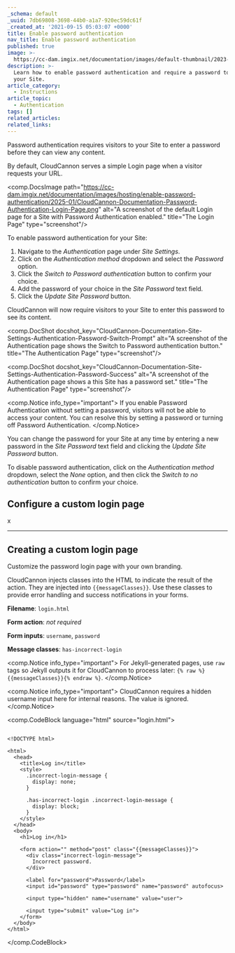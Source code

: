 ```yaml
---
_schema: default
_uuid: 7db69808-3698-44b0-a1a7-920ec59dc61f
_created_at: '2021-09-15 05:03:07 +0000'
title: Enable password authentication
nav_title: Enable password authentication
published: true
image: >-
  https://cc-dam.imgix.net/documentation/images/default-thumbnail/2023-Q4/CloudCannon-Documentation-Thumbnail.png
description: >-
  Learn how to enable password authentication and require a password to visit
  your Site.
article_category:
  - Instructions
article_topic:
  - Authentication
tags: []
related_articles:
related_links:
---
```

Password authentication requires visitors to your Site to enter a password before they can view any content.

By default, CloudCannon serves a simple Login page when a visitor requests your URL.

<comp.DocsImage path="https://cc-dam.imgix.net/documentation/images/hosting/enable-password-authentication/2025-01/CloudCannon-Documentation-Password-Authentication-Login-Page.png" alt="A screenshot of the default Login page for a Site with Password Authentication enabled." title="The Login Page" type="screenshot"/>

To enable password authentication for your Site:

1. Navigate to the *Authentication* page under *Site Settings*.
2. Click on the *Authentication method* dropdown and select the *Password* option.
3. Click the *Switch to Password authentication* button to confirm your choice.
4. Add the password of your choice in the *Site Password* text field.
5. Click the *Update Site Password* button.

CloudCannon will now require visitors to your Site to enter this password to see its content.

<comp.DocShot docshot_key="CloudCannon-Documentation-Site-Settings-Authentication-Password-Switch-Prompt" alt="A screenshot of the Authentication page shows the Switch to Password authentication button." title="The Authentication Page" type="screenshot"/>

<comp.DocShot docshot_key="CloudCannon-Documentation-Site-Settings-Authentication-Password-Success" alt="A screenshot of the Authentication page shows a this Site has a password set." title="The Authentication Page" type="screenshot"/>

<comp.Notice info_type="important">
  If you enable Password Authentication without setting a password, visitors will not be able to access your content. You can resolve this by setting a password or turning off Password Authentication.
</comp.Notice>

You can change the password for your Site at any time by entering a new password in the *Site Password* text field and clicking the *Update Site Password* button.

To disable password authentication, click on the *Authentication method* dropdown,  select the *None* option, and then click the *Switch to no authentication* button to confirm your choice.

## Configure a custom login page

x

---

## Creating a custom login page

Customize the password login page with your own branding.

CloudCannon injects classes into the HTML to indicate the result of the action. They are injected into `{{messageClasses}}`. Use these classes to provide error handling and success notifications in your forms.

**Filename**: `login.html`

**Form action**: *not required*

**Form inputs**: `username`, `password`

**Message classes**: `has-incorrect-login`

<comp.Notice info_type="important">
                  For Jekyll-generated pages, use `raw` tags so Jekyll outputs it for CloudCannon to process later: `{% raw %}{{messageClasses}}{% endraw %}`.
</comp.Notice>

<comp.Notice info_type="important">
  CloudCannon requires a hidden username input here for internal reasons. The value is ignored.
</comp.Notice>

<comp.CodeBlock language="html" source="login.html">
```

<!DOCTYPE html>

<html>
  <head>
    <title>Log in</title>
    <style>
      .incorrect-login-message {
        display: none;
      }

      .has-incorrect-login .incorrect-login-message {
        display: block;
      }
    </style>
  </head>
  <body>
    <h1>Log in</h1>

    <form action="" method="post" class="{{messageClasses}}">
      <div class="incorrect-login-message">
        Incorrect password.
      </div>

      <label for="password">Password</label>
      <input id="password" type="password" name="password" autofocus>

      <input type="hidden" name="username" value="user">

      <input type="submit" value="Log in">
    </form>
  </body>
</html>

```
</comp.CodeBlock>